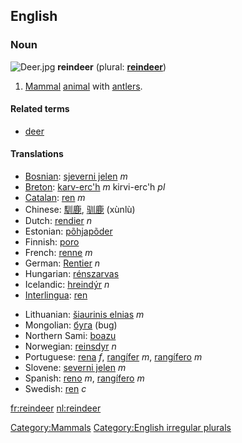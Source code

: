 {{wikipedia}}
==English==
===Noun===
[[Image:Deer.jpg|thumbnail|right]]
'''reindeer''' (plural: '''[[reindeer]]''')

#[[mammal|Mammal]] [[animal]] with [[antler]]s.

====Related terms====
*[[deer]]

====Translations====
{{top}}
*[[Bosnian]]: [[sjeverni jelen]] ''m''
*[[Breton]]: [[karv-erc'h]] ''m'' kirvi-erc'h ''pl''
*[[Catalan]]: [[ren]] ''m''
*Chinese: [[馴鹿]], [[驯鹿]] (xùnlù) 
*Dutch: [[rendier]] ''n''
*Estonian: [[põhjapõder]]
*Finnish: [[poro]]
*French: [[renne]] ''m''
*German: [[Rentier]] ''n''
*Hungarian: [[rénszarvas]]
*Icelandic: [[hreindýr]] ''n''
*[[Interlingua]]: [[ren]]
{{mid}}
*Lithuanian: [[šiaurinis elnias]] ''m''
*Mongolian: [[буга]] (bug)
*Northern Sami: [[boazu]]
*Norwegian: [[reinsdyr]] ''n''
*Portuguese: [[rena]] ''f'', [[rangífer]] ''m'', [[rangífero]] ''m''
*Slovene: [[severni jelen]] ''m''
*Spanish: [[reno]] ''m'', [[rangífero]] ''m''
*Swedish: [[ren]] ''c''
{{bottom}}


[[Category:Mammals]]
[[Category:English irregular plurals]]

[[fr:reindeer]]
[[nl:reindeer]]